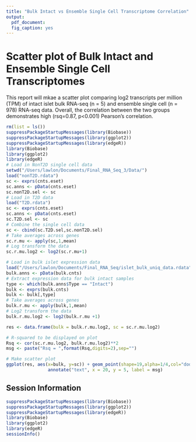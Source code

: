 ```yaml
---
title: "Bulk Intact vs Ensemble Single Cell Transcriptome Correlation"
output: 
  pdf_document:
  fig_caption: yes
---
```


# Scatter plot of Bulk Intact and Ensemble Single Cell Transcriptomes

This report will mkae a scatter plot comparing log2 transcripts per million (TPM) of intact islet bulk RNA-seq (n = 5) and ensemble single cell (n = 978) RNA-seq data. Overall, the correlation between the two groups demonstrates high (rsq=0.87, p<0.001) Pearson’s correlation.

```r
rm(list = ls())
suppressPackageStartupMessages(library(Biobase))
suppressPackageStartupMessages(library(ggplot2))
suppressPackageStartupMessages(library(edgeR))
library(Biobase)
library(ggplot2)
library(edgeR)
# Load in NonT2D single cell data
setwd("/Users/lawlon/Documents/Final_RNA_Seq_3/Data/")
load("nonT2D.rdata")
sc <- exprs(cnts.eset)
sc.anns <- pData(cnts.eset)
sc.nonT2D.sel <- sc
# Load in T2D data
load("T2D.rdata")
sc <- exprs(cnts.eset)
sc.anns <- pData(cnts.eset)
sc.T2D.sel <- sc
# Combine the single cell data
sc <- cbind(sc.T2D.sel,sc.nonT2D.sel)
# Take averages across genes
sc.r.mu <- apply(sc,1,mean)
# Log transform the data
sc.r.mu.log2 <- log2(sc.r.mu+1)

# Load in bulk islet expression data
load("/Users/lawlon/Documents/Final_RNA_Seq/islet_bulk_uniq_data.rdata")
bulk.anns <- pData(bulk.cnts)
# Extract expression data for bulk intact samples
type <- which(bulk.anns$Type == "Intact")
bulk <- exprs(bulk.cnts)
bulk <- bulk[,type]
# Take averages across genes
bulk.r.mu <- apply(bulk,1,mean)
# Log2 transform the data
bulk.r.mu.log2 <- log2(bulk.r.mu +1)

res <- data.frame(bulk = bulk.r.mu.log2, sc = sc.r.mu.log2)

# R-squared to be displayed on plot
Rsq <- cor(sc.r.mu.log2, bulk.r.mu.log2)**2
msg <- paste("Rsq = ",format(Rsq,digits=2),sep="")

# Make scatter plot
ggplot(res, aes(x=bulk, y=sc)) + geom_point(shape=19,alpha=1/4,col="dodgerblue4",cex=.8) + 
                annotate("text", x = 20, y = 5, label = msg) 

```


## Session Information
```r
suppressPackageStartupMessages(library(Biobase))
suppressPackageStartupMessages(library(ggplot2))
suppressPackageStartupMessages(library(edgeR))
library(Biobase)
library(ggplot2)
library(edgeR)
sessionInfo()
```